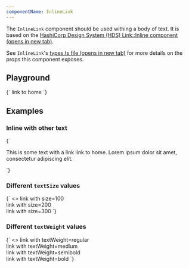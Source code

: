 ```yaml
---
componentName: InlineLink
---
```


The `InlineLink` component should be used withing a body of text. It is based on the <a href="https://design-system-components-hashicorp.vercel.app/components/link/inline" target="_blank" rel="noreferrer noopener">HashiCorp Design System (HDS) Link::Inline component (opens in new tab)</a>.

See `InlineLink`'s <a href="https://github.com/hashicorp/dev-portal/blob/main/src/components/inline-link/types.ts" target="_blank" rel="noreferrer noopener">types.ts file (opens in new tab)</a> for more details on the props this component exposes.

## Playground

<LiveComponent>
{`
<InlineLink href="/" textWeight="medium">link to home</InlineLink>
`}
</LiveComponent>

## Examples

### Inline with other text

<LiveComponent>
{`
<p>This is some text with a link <InlineLink href="/">link to home</InlineLink>. Lorem ipsum dolor sit amet, consectetur adipiscing elit.</p>
`}
</LiveComponent>

### Different `textSize` values

<LiveComponent>
{`
<>
  <InlineLink href="/" textSize={100}>link with size=100</InlineLink>
  <br />
  <InlineLink href="/" textSize={200}>link with size=200</InlineLink>
  <br />
  <InlineLink href="/" textSize={300}>link with size=300</InlineLink>
</>
`}
</LiveComponent>

### Different `textWeight` values

<LiveComponent>
{`
<>
  <InlineLink href="/" textWeight="regular">link with textWeight=regular</InlineLink>
  <br />
  <InlineLink href="/" textWeight="medium">link with textWeight=medium</InlineLink>
  <br />
  <InlineLink href="/" textWeight="semibold">link with textWeight=semibold</InlineLink>
  <br />
  <InlineLink href="/" textWeight="bold">link with textWeight=bold</InlineLink>
</>
`}
</LiveComponent>
